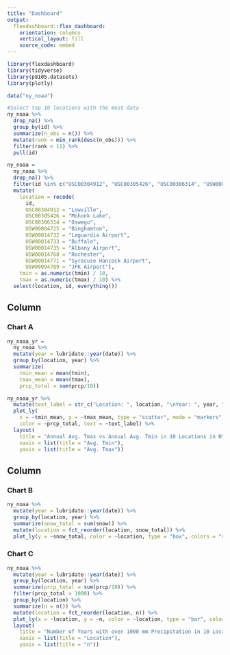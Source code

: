 ```yaml
---
title: "Dashboard"
output: 
  flexdashboard::flex_dashboard:
    orientation: columns
    vertical_layout: fill
    source_code: embed
---
```


```r
library(flexdashboard)
library(tidyverse)
library(p8105.datasets)
library(plotly)

data("ny_noaa")

#Select top 10 locations with the most data
ny_noaa %>% 
  drop_na() %>% 
  group_by(id) %>% 
  summarize(n_obs = n()) %>% 
  mutate(rank = min_rank(desc(n_obs))) %>% 
  filter(rank < 11) %>% 
  pull(id)

ny_noaa = 
  ny_noaa %>% 
  drop_na() %>% 
  filter(id %in% c("USC00304912", "USC00305426", "USC00306314", "USW00004725", "USW00014732", "USW00014733", "USW00014735", "USW00014768", "USW00014771", "USW00094789")) %>% 
  mutate(
    location = recode(
      id,
      USC00304912 = "Lowville",
      USC00305426 = "Mohonk Lake",
      USC00306314 = "Oswego",
      USW00004725 = "Binghamton",
      USW00014732 = "Laguardia Airport",
      USW00014733 = "Buffalo",
      USW00014735 = "Albany Airport",
      USW00014768 = "Rochester",
      USW00014771 = "Syracuse Hancock Airport",
      USW00094789 = "JFK Airport"),
    tmin = as.numeric(tmin) / 10,
    tmax = as.numeric(tmax) / 10) %>% 
  select(location, id, everything())
```

Column {data-width=650}
-----------------------------------------------------------------------

### Chart A

```r
ny_noaa_yr = 
  ny_noaa %>%
  mutate(year = lubridate::year(date)) %>% 
  group_by(location, year) %>% 
  summarize(
    tmin_mean = mean(tmin),
    tmax_mean = mean(tmax),
    prcp_total = sum(prcp/10))

ny_noaa_yr %>% 
  mutate(text_label = str_c("Location: ", location, "\nYear: ", year, "\nPrecipitation(mm): ", prcp_total)) %>% 
  plot_ly(
    x = ~tmin_mean, y = ~tmax_mean, type = "scatter", mode = "markers",
    color = ~prcp_total, text = ~text_label) %>% 
  layout(
    title = "Annual Avg. Tmax vs Annual Avg. Tmin in 10 Locations in NY",
    xaxis = list(title = "Avg. Tmin"),
    yaxis = list(title = "Avg. Tmax"))
```

Column {data-width=350}
-----------------------------------------------------------------------

### Chart B

```r
ny_noaa %>%
  mutate(year = lubridate::year(date)) %>% 
  group_by(location, year) %>%
  summarize(snow_total = sum(snow)) %>%
  mutate(location = fct_reorder(location, snow_total)) %>% 
  plot_ly(y = ~snow_total, color = ~location, type = "box", colors = "viridis")
```

### Chart C

```r
ny_noaa %>% 
  mutate(year = lubridate::year(date)) %>% 
  group_by(location, year) %>% 
  summarize(prcp_total = sum(prcp/10)) %>% 
  filter(prcp_total > 1000) %>% 
  group_by(location) %>% 
  summarize(n = n()) %>% 
  mutate(location = fct_reorder(location, n)) %>% 
  plot_ly(x = ~location, y = ~n, color = ~location, type = "bar", colors = "viridis") %>% 
  layout(
    title = "Number of Years with over 1000 mm Precipitation in 10 Locations in NY from 1981-2010",
    xaxis = list(title = "Location"),
    yaxis = list(title = "n"))
```

